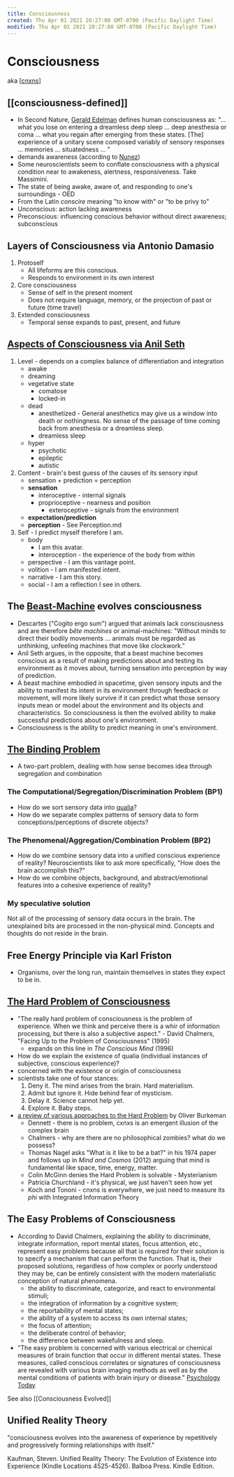 ```yaml
---
title: Consciousness
created: Thu Apr 01 2021 20:27:08 GMT-0700 (Pacific Daylight Time)
modified: Thu Apr 01 2021 20:27:08 GMT-0700 (Pacific Daylight Time)
---
```

# Consciousness

aka [[cnxns]]

## [[consciousness-defined]]

- In Second Nature, [Gerald Edelman](https://www.wikiwand.com/en/Gerald_Edelman) defines human consciousness as: "... what you lose on entering a dreamless deep sleep ... deep anesthesia or coma ... what you regain after emerging from these states. [The] experience of a unitary scene composed variably of sensory responses ... memories ... situatedness ... "
- demands awareness (according to [Nunez](https://www.psychologytoday.com/us/blog/the-new-science-consciousness/201702/could-zombie-be-elected-president))
- Some neuroscientists seem to conflate consciousness with a physical condition near to awakeness, alertness, responsiveness. Take Massimini.
- The state of being awake, aware of, and responding to one's surroundings - OED
- From the Latin _conscire_ meaning "to know with" or "to be privy to"
- Unconscious: action lacking awareness
- Preconscious: influencing conscious behavior without direct awareness; subconscious

## Layers of Consciousness via Antonio Damasio

1. Protoself
   - All lifeforms are this conscious.
   - Responds to environment in its own interest
2. Core consciousness
   - Sense of self in the present moment
   - Does not require language, memory, or the projection of past or future (time travel)
3. Extended consciousness
   - Temporal sense expands to past, present, and future

## [Aspects of Consciousness via Anil Seth](https://www.youtube.com/watch?v=xRel1JKOEbI)

1. Level - depends on a complex balance of differentiation and integration
   - awake
   - dreaming
   - vegetative state
     - comatose
     - locked-in
   - dead
     - anesthetized - General anesthetics may give us a window into death or nothingness. No sense of the passage of time coming back from anesthesia or a dreamless sleep.
     - dreamless sleep
   - hyper
     - psychotic
     - epileptic
     - autistic
2. Content - brain's best guess of the causes of its sensory input
   - sensation + prediction = perception
   - **sensation**
     - interoceptive - internal signals
     - proprioceptive - nearness and position
       - exteroceptive - signals from the environment
   - **expectation/prediction**
   - **perception** - See Perception.md
3. Self - I predict myself therefore I am.
   - body
     - I am this avatar.
     - interoception - the experience of the body from within
   - perspective - I am this vantage point.
   - volition - I am manifested intent.
   - narrative - I am this story.
   - social - I am a reflection I see in others.

## The [Beast-Machine](https://www.jstor.org/stable/2708581?seq=1#page_scan_tab_contents) evolves consciousness

- Descartes ("Cogito ergo sum") argued that animals lack consciousness and are therefore _bête machines_ or animal-machines: "Without minds to direct their bodily movements … animals must be regarded as unthinking, unfeeling machines that move like clockwork."
- Anil Seth argues, in the opposite, that a beast machine becomes conscious as a result of making predictions about and testing its environment as it moves about, turning sensation into perception by way of prediction.
- A beast machine embodied in spacetime, given sensory inputs and the ability to manifest its intent in its environment through feedback or movement, will more likely survive if it can predict what those sensory inputs mean or model about the environment and its objects and characteristics. So consciousness is then the evolved ability to make successful predictions about one's environment.
- Consciousness is the ability to predict meaning in one's environment.

## [The Binding Problem](https://www.wikiwand.com/en/Binding_problem)

- A two-part problem, dealing with how sense becomes idea through segregation and combination

### The Computational/Segregation/Discrimination Problem (BP1)

- How do we sort sensory data into [qualia](https://www.wikiwand.com/en/Qualia)?
- How do we separate complex patterns of sensory data to form conceptions/perceptions of discrete objects?

### The Phenomenal/Aggregation/Combination Problem (BP2)

- How do we combine sensory data into a unified conscious experience of reality? Neuroscientists like to ask more specifically, "How does the brain accomplish this?"
- How do we combine objects, background, and abstract/emotional features into a cohesive experience of reality?

### My speculative solution

Not all of the processing of sensory data occurs in the brain. The unexplained bits are processed in the non-physical mind. Concepts and thoughts do not reside in the brain.

## Free Energy Principle via Karl Friston

- Organisms, over the long run, maintain themselves in states they expect to be in.

## [The Hard Problem of Consciousness](https://www.wikiwand.com/en/Hard_problem_of_consciousness)

- "The really hard problem of consciousness is the problem of experience. When we think and perceive there is a whir of information processing, but there is also a subjective aspect." - David Chalmers, "Facing Up to the Problem of Consciousness" (1995)
  - expands on this line in _The Conscious Mind_ (1996)
- How do we explain the existence of qualia (individual instances of subjective, conscious experience)?
- concerned with the existence or origin of consciousness
- scientists take one of four stances:
  1.  Deny it. The mind arises from the brain. Hard materialism.
  2.  Admit but ignore it. Hide behind fear of mysticism.
  3.  Delay it. Science cannot help yet.
  4.  Explore it. Baby steps.
- [a review of various approaches to the Hard Problem](https://www.theguardian.com/science/2015/jan/21/-sp-why-cant-worlds-greatest-minds-solve-mystery-consciousness) by Oliver Burkeman
  - Dennett - there is no problem, cxnxs is an emergent illusion of the complex brain
  - Chalmers - why are there are no philosophical zombies? what do we possess?
  - Thomas Nagel asks "What is it like to be a bat?" in his 1974 paper and follows up in _Mind and Cosmos_ (2012) arguing that mind is fundamental like space, time, energy, matter.
  - Colin McGinn denies the Hard Problem is solvable - Mysterianism
  - Patricia Churchland - it's physical, we just haven't seen how yet
  - Koch and Tononi - cnxns is everywhere, we just need to measure its _phi_ with Integrated Information Theory

## The Easy Problems of Consciousness

- According to David Chalmers, explaining the ability to discriminate, integrate information, report mental states, focus attention, etc., represent easy problems because all that is required for their solution is to specify a mechanism that can perform the function. That is, their proposed solutions, regardless of how complex or poorly understood they may be, can be entirely consistent with the modern materialistic conception of natural phenomena.
  - the ability to discriminate, categorize, and react to environmental stimuli;
  - the integration of information by a cognitive system;
  - the reportability of mental states;
  - the ability of a system to access its own internal states;
  - the focus of attention;
  - the deliberate control of behavior;
  - the difference between wakefulness and sleep.
- "The easy problem is concerned with various electrical or chemical measures of brain function that occur in different mental states. These measures, called conscious correlates or signatures of consciousness are revealed with various brain imaging methods as well as by the mental conditions of patients with brain injury or disease." [Psychology Today](https://www.psychologytoday.com/us/blog/the-new-science-consciousness/201703/brain-dynamic-patterns-and-the-mind)

See also [[Consciousness Evolved]]

## Unified Reality Theory

"consciousness evolves into the awareness of experience by repetitively and progressively forming relationships with itself."

Kaufman, Steven. Unified Reality Theory: The Evolution of Existence into Experience (Kindle Locations 4525-4526). Balboa Press. Kindle Edition.

[//begin]: # "Autogenerated link references for markdown compatibility"
[cnxns]: cnxns "CNXNS"
[//end]: # "Autogenerated link references"

